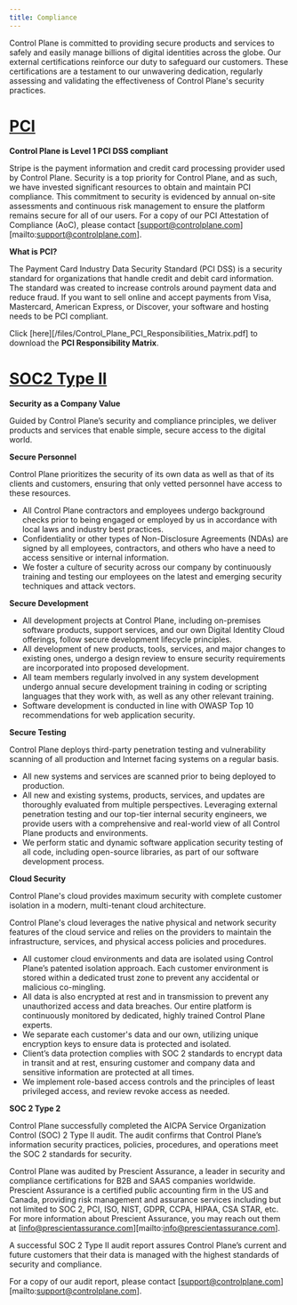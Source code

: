 ```yaml
---
title: Compliance
---
```


Control Plane is committed to providing secure products and services
to safely and easily manage billions of digital identities across the globe. Our
external certifications reinforce our duty to safeguard our customers. These certifications
are a testament to our unwavering dedication, regularly assessing and validating
the effectiveness of Control Plane's security practices.

# [PCI](#pci)

**Control Plane is Level 1 PCI DSS compliant**

Stripe is the payment information and credit card processing provider used by Control Plane.
Security is a top priority for Control Plane, and as such, we have invested significant resources to obtain and
maintain PCI compliance. This commitment to security is evidenced by annual on-site assessments and continuous risk
management to ensure the platform remains secure for all of our users. For a copy of our PCI Attestation of Compliance (AoC),
please contact [support@controlplane.com][mailto:support@controlplane.com].

**What is PCI?**

The Payment Card Industry Data Security Standard (PCI DSS) is a security standard for organizations
that handle credit and debit card information. The standard was created to increase controls around payment data and reduce fraud. If you want to sell
online and accept payments from Visa, Mastercard, American Express, or Discover, your software and hosting needs to be PCI compliant.

Click [here][/files/Control_Plane_PCI_Responsibilities_Matrix.pdf] to download the **PCI Responsibility Matrix**.

# [SOC2 Type II](#soc2)

**Security as a Company Value**

Guided by Control Plane’s security and compliance principles, we deliver products and services that enable simple, secure access to the digital world.

**Secure Personnel**

Control Plane prioritizes the security of its own data as well as that of its clients and customers, ensuring that only vetted personnel have access to these resources.

- All Control Plane contractors and employees undergo background checks prior to being engaged or employed by us in accordance with local laws and industry best practices.
- Confidentiality or other types of Non-Disclosure Agreements (NDAs) are signed by all employees, contractors, and others who have a need to access sensitive or internal information.
- We foster a culture of security across our company by continuously training and testing our employees on the latest and emerging security techniques and attack vectors.

**Secure Development**

- All development projects at Control Plane, including on-premises software products, support services, and our own Digital Identity Cloud offerings, follow secure development lifecycle principles.
- All development of new products, tools, services, and major changes to existing ones, undergo a design review to ensure security requirements are incorporated into proposed development.
- All team members regularly involved in any system development undergo annual secure development training in coding or scripting languages that they work with, as well as any other relevant training.
- Software development is conducted in line with OWASP Top 10 recommendations for web application security.

**Secure Testing**

Control Plane deploys third-party penetration testing and vulnerability scanning of all production and Internet facing systems on a regular basis.

- All new systems and services are scanned prior to being deployed to production.
- All new and existing systems, products, services, and updates are thoroughly evaluated from multiple perspectives. Leveraging external penetration testing and our top-tier internal security engineers, we provide users with a comprehensive and real-world view of all Control Plane products and environments.
- We perform static and dynamic software application security testing of all code, including open-source libraries, as part of our software development process.

**Cloud Security**

Control Plane's cloud provides maximum security with complete customer isolation in a modern, multi-tenant cloud architecture.

Control Plane's cloud leverages the native physical and network security features of the cloud service and relies on the providers to maintain the infrastructure, services, and physical access policies and procedures.

- All customer cloud environments and data are isolated using Control Plane’s patented isolation approach. Each customer environment is stored within a dedicated trust zone to prevent any accidental or malicious co-mingling.
- All data is also encrypted at rest and in transmission to prevent any unauthorized access and data breaches. Our entire platform is continuously monitored by dedicated, highly trained Control Plane experts.
- We separate each customer's data and our own, utilizing unique encryption keys to ensure data is protected and isolated.
- Client’s data protection complies with SOC 2 standards to encrypt data in transit and at rest, ensuring customer and company data and sensitive information are protected at all times.
- We implement role-based access controls and the principles of least privileged access, and review revoke access as needed.

**SOC 2 Type 2**

Control Plane successfully completed the AICPA Service Organization Control (SOC) 2 Type II audit. The audit confirms that Control Plane’s information security practices, policies, procedures, and operations meet the SOC 2 standards for security.

Control Plane was audited by Prescient Assurance, a leader in security and compliance certifications for B2B and SAAS companies worldwide. Prescient Assurance is a certified public accounting firm in the US and Canada, providing risk management and assurance services including but not limited to SOC 2, PCI, ISO, NIST, GDPR, CCPA, HIPAA, CSA STAR, etc. For more information about Prescient Assurance, you may reach out them at [info@prescientassurance.com][mailto:info@prescientassurance.com].

A successful SOC 2 Type II audit report assures Control Plane’s current and future customers that their data is managed with the highest standards of security and compliance.

For a copy of our audit report, please contact [support@controlplane.com][mailto:support@controlplane.com].
